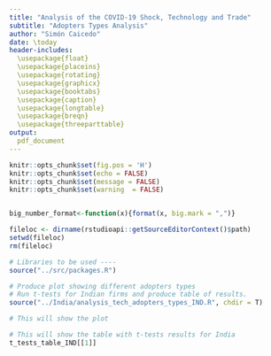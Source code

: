 ```yaml
---
title: "Analysis of the COVID-19 Shock, Technology and Trade"
subtitle: "Adopters Types Analysis"
author: "Simón Caicedo"
date: \today
header-includes:
  \usepackage{float}
  \usepackage{placeins}
  \usepackage{rotating}
  \usepackage{graphicx}
  \usepackage{booktabs}
  \usepackage{caption}
  \usepackage{longtable}
  \usepackage{breqn}
  \usepackage{threeparttable}
output:
  pdf_document
---
```


```r
knitr::opts_chunk$set(fig.pos = 'H')
knitr::opts_chunk$set(echo = FALSE)
knitr::opts_chunk$set(message = FALSE)
knitr::opts_chunk$set(warning  = FALSE)


big_number_format<-function(x){format(x, big.mark = ",")}

```


```r

fileloc <- dirname(rstudioapi::getSourceEditorContext()$path)
setwd(fileloc)
rm(fileloc)

# Libraries to be used ----
source("../src/packages.R")

```

```r

# Produce plot showing different adopters types 
# Run t-tests for Indian firms and produce table of results.
source("../India/analysis_tech_adopters_types_IND.R", chdir = T)

# This will show the plot

```



```r

# This will show the table with t-tests results for India
t_tests_table_IND[[1]]

```
